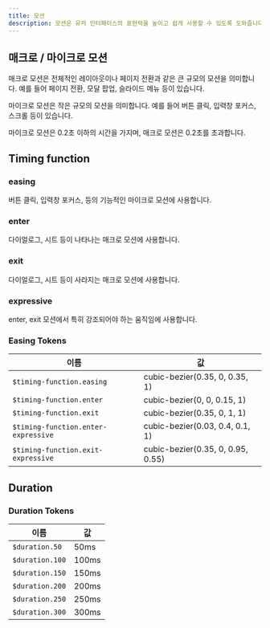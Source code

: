 ```yaml
---
title: 모션
description: 모션은 유저 인터페이스의 표현력을 높이고 쉽게 사용할 수 있도록 도와줍니다.
---
```


## 매크로 / 마이크로 모션

매크로 모션은 전체적인 레이아웃이나 페이지 전환과 같은 큰 규모의 모션을 의미합니다. 예를 들어 페이지 전환, 모달 팝업, 슬라이드 메뉴 등이 있습니다.

마이크로 모션은 작은 규모의 모션을 의미합니다. 예를 들어 버튼 클릭, 입력창 포커스, 스크롤 등이 있습니다.

마이크로 모션은 0.2초 이하의 시간을 가지며, 매크로 모션은 0.2초를 초과합니다.

## Timing function

### easing

버튼 클릭, 입력창 포커스, 등의 기능적인 마이크로 모션에 사용합니다.

### enter

다이얼로그, 시트 등이 나타나는 매크로 모션에 사용합니다.

### exit

다이얼로그, 시트 등이 사라지는 매크로 모션에 사용합니다.

### expressive

enter, exit 모션에서 특히 강조되어야 하는 움직임에 사용합니다.

### Easing Tokens

| 이름 | 값 |
| --- | --- |
| `$timing-function.easing` | cubic-bezier(0.35, 0, 0.35, 1) |
| `$timing-function.enter` | cubic-bezier(0, 0, 0.15, 1) |
| `$timing-function.exit` | cubic-bezier(0.35, 0, 1, 1) |
| `$timing-function.enter-expressive` | cubic-bezier(0.03, 0.4, 0.1, 1) |
| `$timing-function.exit-expressive` | cubic-bezier(0.35, 0, 0.95, 0.55) |

## Duration

### Duration Tokens

| 이름 | 값 |
| --- | --- |
| `$duration.50` | 50ms |
| `$duration.100` | 100ms |
| `$duration.150` | 150ms |
| `$duration.200` | 200ms |
| `$duration.250` | 250ms |
| `$duration.300` | 300ms |